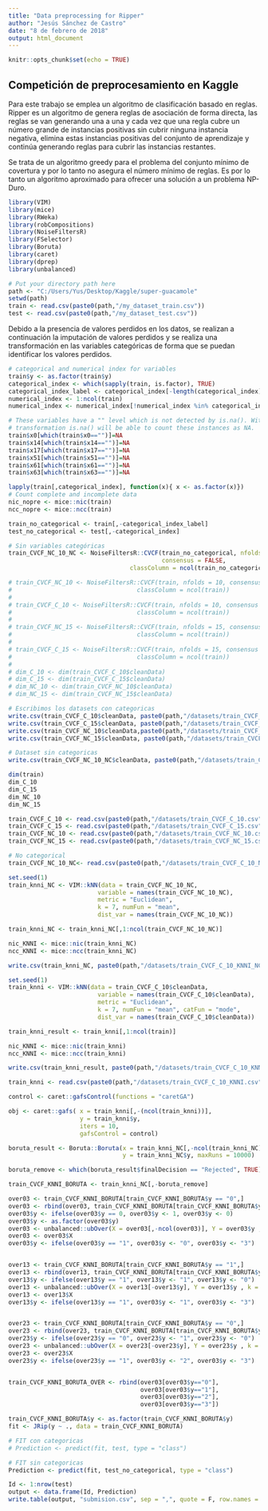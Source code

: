 ```yaml
---
title: "Data preprocessing for Ripper"
author: "Jesús Sánchez de Castro"
date: "8 de febrero de 2018"
output: html_document
---
```


```r
knitr::opts_chunk$set(echo = TRUE)
```

## Competición de preprocesamiento en Kaggle

Para este trabajo se emplea un algoritmo de clasificación basado en reglas. Ripper
es un algoritmo de genera reglas de asociación de forma directa, las reglas se van 
generando una a una y cada vez que una regla cubre un número grande de instancias
positivas sin cubrir ninguna instancia negativa, elimina estas instancias positivas
del conjunto de aprendizaje y continúa generando reglas para cubrir las instancias
restantes.

Se trata de un algoritmo greedy para el problema del conjunto mínimo de covertura
y por lo tanto no asegura el número mínimo de reglas. Es por lo tanto un algoritmo
aproximado para ofrecer una solución a un problema NP-Duro.
```r
library(VIM)
library(mice)
library(RWeka)
library(robCompositions)
library(NoiseFiltersR)
library(FSelector)
library(Boruta)
library(caret)
library(dprep)
library(unbalanced)
```

```r
# Put your directory path here
path <- "C:/Users/Yus/Desktop/Kaggle/super-guacamole"
setwd(path)
train <- read.csv(paste0(path,"/my_dataset_train.csv")) 
test <- read.csv(paste0(path,"/my_dataset_test.csv"))
```

Debido a la presencia de valores perdidos en los datos, se realizan a continuación
la imputación de valores perdidos y se realiza una transformación en las variables 
categóricas de forma que se puedan identificar los valores perdidos.

```r
# categorical and numerical index for variables
train$y <- as.factor(train$y)
categorical_index <- which(sapply(train, is.factor), TRUE)
categorical_index_label <- categorical_index[-length(categorical_index)]
numerical_index <- 1:ncol(train)
numerical_index <- numerical_index[!numerical_index %in% categorical_index]

# These variables have a "" level which is not detected by is.na(). With this 
# transformation is.na() will be able to count these instances as NA.
train$x0[which(train$x0=="")]=NA
train$x14[which(train$x14=="")]=NA
train$x17[which(train$x17=="")]=NA
train$x51[which(train$x51=="")]=NA
train$x61[which(train$x61=="")]=NA
train$x63[which(train$x63=="")]=NA

lapply(train[,categorical_index], function(x){ x <- as.factor(x)})
# Count complete and incomplete data
nic_nopre <- mice::nic(train)
ncc_nopre <- mice::ncc(train)
```

```r

train_no_categorical <- train[,-categorical_index_label]
test_no_categorical <- test[,-categorical_index]

```

```r

# Sin variables categóricas
train_CVCF_NC_10_NC <- NoiseFiltersR::CVCF(train_no_categorical, nfolds = 10, 
                                           consensus = FALSE, 
                                  classColumn = ncol(train_no_categorical))

# train_CVCF_NC_10 <- NoiseFiltersR::CVCF(train, nfolds = 10, consensus = FALSE, 
#                                   classColumn = ncol(train))
# 
# train_CVCF_C_10 <- NoiseFiltersR::CVCF(train, nfolds = 10, consensus = TRUE, 
#                                   classColumn = ncol(train))
# 
# train_CVCF_NC_15 <- NoiseFiltersR::CVCF(train, nfolds = 15, consensus = FALSE, 
#                                   classColumn = ncol(train))
# 
# train_CVCF_C_15 <- NoiseFiltersR::CVCF(train, nfolds = 15, consensus = TRUE, 
#                                   classColumn = ncol(train))
# 
# dim_C_10 <- dim(train_CVCF_C_10$cleanData)
# dim_C_15 <- dim(train_CVCF_C_15$cleanData)
# dim_NC_10 <- dim(train_CVCF_NC_10$cleanData)
# dim_NC_15 <- dim(train_CVCF_NC_15$cleanData)

# Escribimos los datasets con categoricas
write.csv(train_CVCF_C_10$cleanData, paste0(path,"/datasets/train_CVCF_C_10.csv"))
write.csv(train_CVCF_C_15$cleanData, paste0(path,"/datasets/train_CVCF_C_15.csv"))
write.csv(train_CVCF_NC_10$cleanData,paste0(path,"/datasets/train_CVCF_NC_10.csv"))
write.csv(train_CVCF_NC_15$cleanData, paste0(path,"/datasets/train_CVCF_NC_15.csv"))

# Dataset sin categoricas 
write.csv(train_CVCF_NC_10_NC$cleanData, paste0(path,"/datasets/train_CVCF_C_10_NC.csv"))

dim(train)
dim_C_10 
dim_C_15 
dim_NC_10 
dim_NC_15
```


```r
train_CVCF_C_10 <- read.csv(paste0(path,"/datasets/train_CVCF_C_10.csv"))
train_CVCF_C_15 <- read.csv(paste0(path,"/datasets/train_CVCF_C_15.csv"))
train_CVCF_NC_10 <- read.csv(paste0(path,"/datasets/train_CVCF_NC_10.csv"))
train_CVCF_NC_15 <- read.csv(paste0(path,"/datasets/train_CVCF_NC_15.csv"))

# No categorical 
train_CVCF_NC_10_NC<- read.csv(paste0(path,"/datasets/train_CVCF_C_10_NC.csv"))
```

```r
set.seed(1)
train_knni_NC <- VIM::kNN(data = train_CVCF_NC_10_NC, 
                         variable = names(train_CVCF_NC_10_NC),
                         metric = "Euclidean",
                         k = 7, numFun = "mean",
                         dist_var = names(train_CVCF_NC_10_NC))

train_knni_NC <- train_knni_NC[,1:ncol(train_CVCF_NC_10_NC)]

nic_KNNI <- mice::nic(train_knni_NC)
ncc_KNNI <- mice::ncc(train_knni_NC)

write.csv(train_knni_NC, paste0(path,"/datasets/train_CVCF_C_10_KNNI_NC.csv"))
```

```r
set.seed(1)
train_knni <- VIM::kNN(data = train_CVCF_C_10$cleanData, 
                         variable = names(train_CVCF_C_10$cleanData),
                         metric = "Euclidean",
                         k = 7, numFun = "mean", catFun = "mode",
                         dist_var = names(train_CVCF_C_10$cleanData))

train_knni_result <- train_knni[,1:ncol(train)]

nic_KNNI <- mice::nic(train_knni)
ncc_KNNI <- mice::ncc(train_knni)

write.csv(train_knni_result, paste0(path,"/datasets/train_CVCF_C_10_KNNI.csv"))
```

```r
train_knni <- read.csv(paste0(path,"/datasets/train_CVCF_C_10_KNNI.csv"))
```

```r

control <- caret::gafsControl(functions = "caretGA")

obj <- caret::gafs( x = train_knni[,-(ncol(train_knni))],
                    y = train_knni$y,
                    iters = 10,
                    gafsControl = control)

```

```r
boruta_result <- Boruta::Boruta(x = train_knni_NC[,-ncol(train_knni_NC)], 
                                y = train_knni_NC$y, maxRuns = 10000)

boruta_remove <- which(boruta_result$finalDecision == "Rejected", TRUE)

train_CVCF_KNNI_BORUTA <- train_knni_NC[,-boruta_remove]
```

```r
over03 <- train_CVCF_KNNI_BORUTA[train_CVCF_KNNI_BORUTA$y == "0",]
over03 <- rbind(over03, train_CVCF_KNNI_BORUTA[train_CVCF_KNNI_BORUTA$y == "3",])
over03$y <- ifelse(over03$y == 0, over03$y <- 1, over03$y <- 0)
over03$y <- as.factor(over03$y)
over03 <- unbalanced::ubOver(X = over03[,-ncol(over03)], Y = over03$y , k = 0)
over03 <- over03$X
over03$y <- ifelse(over03$y == "1", over03$y <- "0", over03$y <- "3")


over13 <- train_CVCF_KNNI_BORUTA[train_CVCF_KNNI_BORUTA$y == "1",]
over13 <- rbind(over13, train_CVCF_KNNI_BORUTA[train_CVCF_KNNI_BORUTA$y == "3",])
over13$y <- ifelse(over13$y == "1", over13$y <- "1", over13$y <- "0")
over13 <- unbalanced::ubOver(X = over13[-over13$y], Y = over13$y , k = 0)
over13 <- over13$X
over13$y <- ifelse(over13$y == "1", over03$y <- "1", over03$y <- "3")


over23 <- train_CVCF_KNNI_BORUTA[train_CVCF_KNNI_BORUTA$y == "0",]
over23 <- rbind(over23, train_CVCF_KNNI_BORUTA[train_CVCF_KNNI_BORUTA$y == "3",])
over23$y <- ifelse(over23$y == "0", over23$y <- "1", over23$y <- "0")
over23 <- unbalanced::ubOver(X = over23[-over23$y], Y = over23$y , k = 0)
over23 <- over23$X
over23$y <- ifelse(over23$y == "1", over03$y <- "2", over03$y <- "3")


train_CVCF_KNNI_BORUTA_OVER <- rbind(over03[over03$y=="0"],
                                     over03[over03$y=="1"],
                                     over03[over03$y=="2"],
                                     over03[over03$y=="3"])

```

```r

train_CVCF_KNNI_BORUTA$y <- as.factor(train_CVCF_KNNI_BORUTA$y)
fit <- JRip(y ~ ., data = train_CVCF_KNNI_BORUTA)

# FIT con categoricas
# Prediction <- predict(fit, test, type = "class")

# FIT sin categoricas
Prediction <- predict(fit, test_no_categorical, type = "class")
```

```r
Id <- 1:nrow(test)
output <- data.frame(Id, Prediction)
write.table(output, "submision.csv", sep = ",", quote = F, row.names = F)
```

